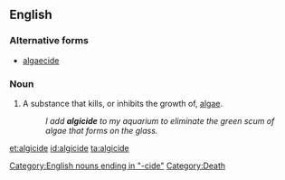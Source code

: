 ==English==
===Alternative forms===
*[[algaecide]]

===Noun===
{{en-noun}}
{{wikipedia}}

#A substance that kills, or inhibits the growth of, [[algae]].
#:''I add '''algicide''' to my aquarium to eliminate the green scum of algae that forms on the glass.''

[[Category:English nouns ending in "-cide"]]
[[Category:Death]]
[[et:algicide]]
[[id:algicide]]
[[ta:algicide]]